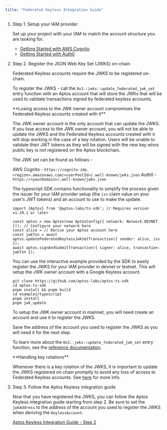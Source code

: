 ```yaml
---
title: "Federated Keyless Integration Guide"
---
```









<Steps>

1. Step 1. Setup your IAM provider

   Set up your project with your IAM to match the account structure you are looking for.

   - [Getting Started with AWS Cognito](https://aws.amazon.com/cognito/getting-started/)
   - [Getting Started with Auth0](https://auth0.com/docs/get-started)

2. Step 2. Register the JSON Web Key Set (JWKS) on-chain

   Federated Keyless accounts require the JWKS to be registered on-chain.

   To register the JWKS - call the `0x1::jwks::update_federated_jwk_set` entry function with an Aptos account that will store the JWKs that will be used to validate transactions signed by federated keyless accounts.

   <Aside type="caution">
     **Losing access to the JWK owner account compromises the Federated Keyless accounts created with it**

     The JWK owner account is the only account that can update the JWKS.  If you lose access to the JWK owner account, you will not be able to update the JWKS and the Federated Keyless accounts created with it will stop working in the case of a key rotation.  Users will be unable to validate their JWT tokens as they will be signed with the new key whos public key is not registered on the Aptos blockchain.
   </Aside>

   The JWK set can be found as follows -

   AWS Cognito - `https://cognito-idp.<region>.amazonaws.com/<userPoolId>/.well-known/jwks.json`
   Auth0 - `https://<yourDomain>/.well-known/jwks.json`

   The typescript SDK contains functionality to simplify the process given the issuer for your IAM provider setup (the `iss` claim value on your user’s JWT tokens) and an account to use to make the update.

   ```tsx
   import {Aptos} from '@aptos-labs/ts-sdk'; // Requires version v1.29.1 or later

   const aptos = new Aptos(new AptosConfig({ network: Network.DEVNET })); // Configure your network here
   const alice = // Derive your Aptos account here
   const jwkTxn = await aptos.updateFederatedKeylessJwkSetTransaction({ sender: alice, iss });
   await aptos.signAndSubmitTransaction({ signer: alice, transaction: jwkTxn });
   ```

   You can use the interactive example provided by the SDK to easily register the JWKS for your IAM provider in devnet or testnet.  This will setup the JWK owner account with a Google Keyless account.

   ```shellscript
   git clone https://github.com/aptos-labs/aptos-ts-sdk
   cd aptos-ts-sdk
   pnpm install && pnpm build
   cd examples/typescript
   pnpm install
   pnpm jwk_update
   ```

   To setup the JWK owner account in mainnet, you will need create an account and use it to register the JWKS.

   Save the address of the account you used to register the JWKS as you will need it for the next step.

   To learn more about the `0x1::jwks::update_federated_jwk_set` entry function, see the [reference documentation](https://aptos.dev/en/build/smart-contracts/move-reference?page=aptos-framework%2Fdoc%2Fjwks.md#0x1_jwks_update_federated_jwk_set).

   <Aside type="caution">
     **Handling key rotations**

     Whenever there is a key rotation of the JWKS, it is important to update the JWKS registered on chain promptly to avoid any loss of access to Federated Keyless accounts.  See [here](/build/guides/aptos-keyless/federated-keyless/key-considerations) for more info.
   </Aside>

3. Step 3. Follow the Aptos Keyless integration guide

   Now that you have registered the JWKS, you can follow the Aptos Keyless integration guide starting from step 2.  Be sure to set the `jwkAddress` to the address of the account you used to register the JWKS when deriving the `KeylessAccount`.

   [Aptos Keyless Integration Guide - Step 2](/build/guides/aptos-keyless/integration-guide.mdx#step-2-install-the-aptos-typescript-sdk)

</Steps>
